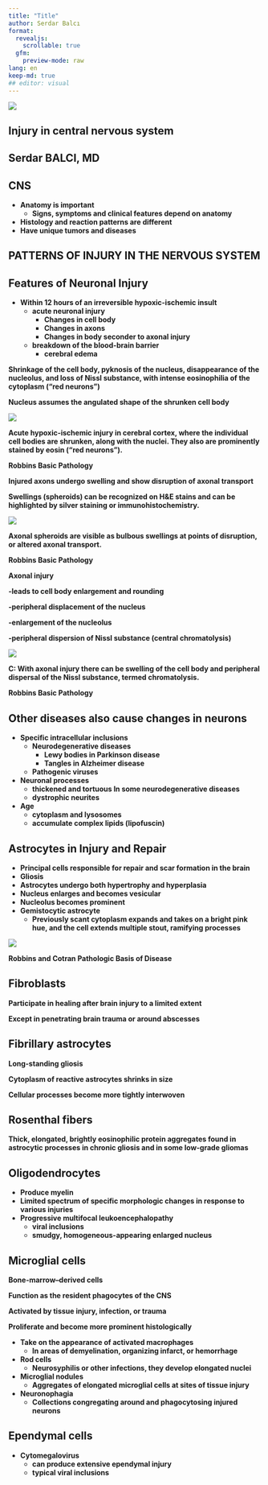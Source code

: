 ```yaml
---
title: "Title"
author: Serdar Balcı
format:
  revealjs:
    scrollable: true
  gfm:
    preview-mode: raw
lang: en
keep-md: true
## editor: visual
---
```


![](./img-local/Injury-in-central-nervous-system0.jpg)

## Injury in central nervous system

## Serdar BALCI, MD

## CNS

* __Anatomy is important__
  * __Signs\, symptoms and clinical features depend on anatomy__
* __Histology and reaction patterns are different__
* __Have unique tumors and diseases__

## PATTERNS OF INJURY IN THE NERVOUS SYSTEM

## Features of Neuronal Injury

* __Within 12 hours of an irreversible hypoxic\-ischemic insult__
  * __acute neuronal injury__
    * __Changes in cell body__
    * __Changes in axons__
    * __Changes in body seconder to axonal injury__
  * __breakdown of the blood\-brain barrier__
    * __cerebral edema__

__Shrinkage of the cell body\, pyknosis of the nucleus\, disappearance of the nucleolus\, and loss of Nissl substance\, with intense eosinophilia of the cytoplasm \(“red neurons”\)__

__Nucleus assumes the angulated shape of the shrunken cell body __

![](./img-local/Injury-in-central-nervous-system1.png)

__Acute hypoxic\-ischemic injury in cerebral cortex\, where the individual cell bodies are shrunken\, along with the nuclei\. They also are prominently stained by eosin \(“red neurons”\)\.__

__Robbins Basic Pathology__

__Injured axons undergo swelling and show disruption of axonal transport__

__Swellings \(spheroids\) can be recognized on H&E stains and can be highlighted by silver staining or immunohistochemistry\.__

![](./img-local/Injury-in-central-nervous-system2.png)

__Axonal spheroids are visible as bulbous swellings at points of disruption\, or altered axonal transport\.__

__Robbins Basic Pathology__

__Axonal injury__

__\-leads to cell body enlargement and rounding__

__\-peripheral displacement of the nucleus__

__\-enlargement of the nucleolus__

__\-peripheral dispersion of Nissl substance \(central chromatolysis\)__

![](./img-local/Injury-in-central-nervous-system3.png)

__C: With axonal injury there can be swelling of the cell body and peripheral dispersal of the Nissl substance\, termed chromatolysis\.__

__Robbins Basic Pathology__

## Other diseases also cause changes in neurons

* __Specific intracellular inclusions__
  * __Neurodegenerative diseases__
    * __Lewy bodies in Parkinson disease__
    * __Tangles in Alzheimer disease__
  * __Pathogenic viruses__
* __Neuronal processes__
  * __thickened and tortuous In some neurodegenerative diseases__
  * __dystrophic neurites__
* __Age__
  * __cytoplasm and lysosomes__
  * __accumulate complex lipids \(lipofuscin\)__

## Astrocytes in Injury and Repair

* __Principal cells responsible for repair and scar formation in the brain__
* __Gliosis__
* __Astrocytes undergo both hypertrophy and hyperplasia__
* __Nucleus enlarges and becomes vesicular__
* __Nucleolus becomes prominent__
* __Gemistocytic astrocyte__
  * __Previously scant cytoplasm expands and takes on a bright pink hue\, and the cell extends multiple stout\, ramifying processes__

![](./img-local/Injury-in-central-nervous-system4.png)

__Robbins and Cotran Pathologic Basis of Disease__

## Fibroblasts

__Participate in healing after brain injury to a limited extent__

__Except in penetrating brain trauma or around abscesses__

## Fibrillary astrocytes

__Long\-standing gliosis__

__Cytoplasm of reactive astrocytes shrinks in size__

__Cellular processes become more tightly interwoven__

## Rosenthal fibers

__Thick\, elongated\, brightly eosinophilic protein aggregates found in astrocytic processes in chronic gliosis and in some low\-grade gliomas__

## Oligodendrocytes

* __Produce myelin__
* __Limited spectrum of specific morphologic changes in response to various injuries__
* __Progressive multifocal leukoencephalopathy__
  * __viral inclusions__
  * __smudgy\, homogeneous\-appearing enlarged nucleus__

## Microglial cells

__Bone\-marrow–derived cells__

__Function as the resident phagocytes of the CNS__

__Activated by tissue injury\, infection\, or trauma__

__Proliferate and become more prominent histologically__

* __Take on the appearance of activated macrophages__
  * __In areas of demyelination\, organizing infarct\, or hemorrhage__
* __Rod cells__
  * __Neurosyphilis or other infections\, they develop elongated nuclei__
* __Microglial nodules__
  * __Aggregates of elongated microglial cells at sites of tissue injury__
* __Neuronophagia__
  * __Collections congregating around and phagocytosing injured neurons__

## Ependymal cells

* __Cytomegalovirus__
  * __can produce extensive ependymal injury__
  * __typical viral inclusions__

